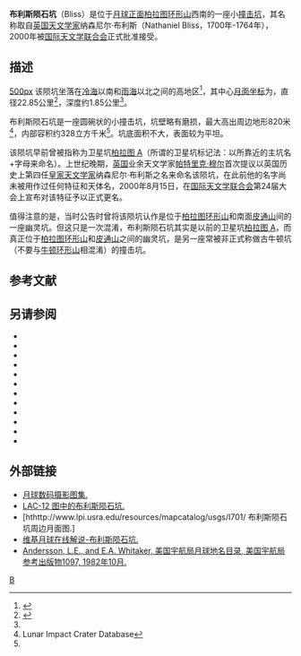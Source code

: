 {{lunar crater data|
 image=Bliss - LROC - WAC - Lettering.JPG|
 caption=[[月球勘测轨道飞行器|月球勘测轨道飞行器]]拍摄的图像|
 latitude=53.04|
 N_or_S=N|
 longitude=13.78|
 E_or_W=W|
 diameter=22.85公里|
 depth=1.85公里|
 colong=14|
 eponym=纳森尼尔·布利斯}}
'''布利斯陨石坑'''（Bliss）是位于[[月球正面|月球正面]][[柏拉图坑|柏拉图环形山]]西南的一座小[[撞击坑|撞击坑]]，其名称取自[[英国|英国]][[天文学家|天文学家]]纳森尼尔·布利斯（Nathaniel Bliss，1700年-1764年），2000年被[[国际天文学联合会|国际天文学联合会]]正式批准接受。

==描述==
[[image:Plato_lunar_crater_map.jpg|500px]]  
该陨坑坐落在[[冷海|冷海]]以南和[[雨海|雨海]]以北之间的高地区<ref>{{Cite web |url=http://planetarynames.wr.usgs.gov/images/Lunar/lac_12_wac.pdf |title=Crater Bliss on the map LAC-12. |access-date=2017-04-02 |archive-date=2013-06-05 |archive-url=https://web.archive.org/web/20130605145815/http://planetarynames.wr.usgs.gov/images/Lunar/lac_12_wac.pdf |dead-url=no }}</ref>，其中心[[月面坐标|月面坐标]]为{{Coord|53.04|N|13.78|W|globe:Moon|nogoogle=1|noosm=1}}，直径22.85公里<ref name="IAU">{{Cite web |url=http://planetarynames.wr.usgs.gov/Feature/776 |title=Directory of the International Astronomical Union |access-date=2017-04-02 |archive-date=2018-06-17 |archive-url=https://web.archive.org/web/20180617220113/https://planetarynames.wr.usgs.gov/Feature/776 |dead-url=no }}</ref>，深度约1.85公里<ref name="LICD"/>。

布利斯陨石坑是一座圆碗状的小撞击坑，坑壁略有磨损，最大高出周边地形820米<ref name=LICD>Lunar Impact Crater Database</ref>，内部容积约328立方千米<ref name="LICD"/>。坑底面积不大，表面较为平坦。

该陨坑早前曾被指称为卫星坑[[柏拉图坑|柏拉图 A]]（所谓的卫星坑标记法：以所靠近的主坑名+字母来命名）。上世纪晚期，[[英国|英国]]业余天文学家[[帕特里克·穆尔|帕特里克·穆尔]]首次提议以英国历史上第四任[[皇家天文学家|皇家天文学家]]纳森尼尔·布利斯之名来命名该陨坑，在此前他的名字尚未被用作过任何特征和天体名，2000年8月15日，在[[国际天文学联合会|国际天文学联合会]]第24届大会上宣布对该特征予以正式更名。

值得注意的是，当时公告时曾将该陨坑认作是位于[[柏拉图坑|柏拉图环形山]]和南面[[皮通山_(月球)|皮通山]]间的一座幽灵坑。但这只是一次混淆，布利斯陨石坑其实是以前的卫星坑[[柏拉图坑|柏拉图 A]]，而真正位于[[柏拉图坑|柏拉图环形山]]和[[皮通山_(月球)|皮通山]]之间的幽灵坑，是另一座常被非正式称做古牛顿坑（不要与[[牛顿环形山|牛顿环形山]]相混淆）的撞击坑。

==参考文献==
{{reflist}}

==另请参阅==
{{refbegin}}
* {{cite book
  | last1 = Andersson
  | first1 = L. E.
  | last2 = Whitaker
  | first2 = E. A.
  | authorlink2 = Ewen Whitaker
  | date = 1982
  | title = [[NASA|NASA]] Catalogue of Lunar Nomenclature
  | publisher = NASA RP-1097
  | ref = harv
  }}
* {{cite web
  | last = Blue
  | first = Jennifer
  | date = July 25, 2007
  | title = Gazetteer of Planetary Nomenclature
  | publisher = [[United_States_Geological_Survey|USGS]]
  | url = http://planetarynames.wr.usgs.gov/
  | accessdate = 2007-08-05
  | ref = harv
  | archive-date = 2018-12-25
  | archive-url = https://web.archive.org/web/20181225170157/https://planetarynames.wr.usgs.gov/
  | dead-url = no
  }}
* {{cite book
  | last1 = Bussey
  | first1 = B.
  | authorlink1 = Ben Bussey
  | last2 = Spudis
  | first2 = P.
  | authorlink2 = Paul Spudis
  | date = 2004
  | title = The Clementine Atlas of the Moon
  | publisher = Cambridge University Press
  | location = New York
  | isbn = 978-0-521-81528-4
  | ref = harv
  }}
* {{cite book
  | last1 = Cocks
  | first1 = Elijah E.
  | last2 = Cocks
  | first2 = Josiah C.
  | date = 1995
  | title = Who's Who on the Moon: A Biographical Dictionary of Lunar Nomenclature
  | url = https://archive.org/details/isbn_9780936389271
  | publisher = Tudor Publishers
  | isbn = 978-0-936389-27-1
  | ref = harv
  }}
* {{cite web
  | last = McDowell
  | first = Jonathan
  | date = July 15, 2007
  | url = http://host.planet4589.org/astro/lunar/
  | title = Lunar Nomenclature
  | publisher = Jonathan's Space Report
  | accessdate = 2007-10-24
  | ref = harv
  | archive-date = 2018-12-25
  | archive-url = https://web.archive.org/web/20181225170156/http://host.planet4589.org/astro/lunar/
  | dead-url = no
  }}
* {{cite journal| last1 = Menzel| first1 = D. H.| last2 = Minnaert| first2 = M.| last3 = Levin| first3 = B.| last4 = Dollfus| first4 = A.| last5 = Bell| first5 = B.| title = Report on Lunar Nomenclature by the Working Group of Commission 17 of the IAU| doi = 10.1007/BF00171763| journal = Space Science Reviews| volume = 12| issue = 2| pages = 136–186| date = 1971| bibcode = 1971SSRv...12..136M| ref = harv}}
* {{cite book
  | first = Patrick
  | last = Moore
  | authorlink = Patrick Moore
  | date = 2001
  | title = On the Moon
  | url = https://archive.org/details/patrickmooreonmo00patr
  | publisher = Sterling Publishing Co.
  | isbn = 978-0-304-35469-6
  | ref = harv
  }}
* {{cite book
  | first = Fred W.
  | last = Price
  | date = 1988
  | title = The Moon Observer's Handbook
  | publisher = Cambridge University Press
  | isbn = 978-0-521-33500-3
  | ref = harv
  }}
* {{cite book
  | last = Rükl
  | first = Antonín
  | authorlink = Antonín Rükl
  | date = 1990
  | title = Atlas of the Moon
  | publisher = Kalmbach Books
  | isbn = 978-0-913135-17-4
  | ref = harv
  }}
* {{cite book
  | last = Webb
  | first = Rev. T. W.
  | authorlink = Thomas William Webb
  | date = 1962
  | title = Celestial Objects for Common Telescopes
  | url = https://archive.org/details/celestialobjects00webb
  | edition = 6th revised
  | publisher = Dover
  | isbn = 978-0-486-20917-3
  | ref = harv
  }}
* {{cite book
  | first = Ewen A.
  | last = Whitaker
  | authorlink = Ewen Whitaker
  | date = 1999
  | title = Mapping and Naming the Moon
  | publisher = Cambridge University Press
  | isbn = 978-0-521-62248-6
  | ref = harv
  }}
* {{cite book
  | first = Peter T.
  | last = Wlasuk
  | date = 2000
  | title = Observing the Moon
  | publisher = Springer
  | isbn = 978-1-85233-193-1
  | ref = harv
 }}
{{refend}}

==外部链接==
*[http://www.lpi.usra.edu/resources/lunar_orbiter/bin/srch_nam.shtml?Bliss%7C0 月球数码摄影图集.] {{Wayback|url=http://www.lpi.usra.edu/resources/lunar_orbiter/bin/srch_nam.shtml?Bliss%7C0 |date=20201127013948 }}
*[http://www.lpi.usra.edu/resources/mapcatalog/LAC/lac12/ LAC-12 图中的布利斯陨石坑.] {{Wayback|url=http://www.lpi.usra.edu/resources/mapcatalog/LAC/lac12/ |date=20201127015904 }}
*[hthttp://www.lpi.usra.edu/resources/mapcatalog/usgs/I701/ 布利斯陨石坑周边月面图.] {{Wayback|url=hthttp://www.lpi.usra.edu/resources/mapcatalog/usgs/I701/ |date=20210423032300 }}
*[http://the-moon.wikispaces.com/Bliss 维基月球在线解说-布利斯陨石坑.] {{Wayback|url=http://the-moon.wikispaces.com/Bliss |date=20120904073124 }}
*[http://planet4589.org/astro/lunar/RP-1097.pdf Andersson, L.E., and E.A. Whitaker, 美国宇航局月球地名目录, 美国宇航局参考出版物1097, 1982年10月.] {{Wayback|url=http://planet4589.org/astro/lunar/RP-1097.pdf |date=20141006125838 }}

[[Category:月球环形山|B]]
{{月球环形山 (A-B)}}